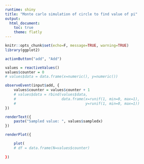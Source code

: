 ---
runtime: shiny
title: "Monte carlo simulation of circle to find value of pi"
output: 
  html_document:
    toc: true
    theme: flatly
---

```{r}
knitr::opts_chunk$set(echo=F, message=TRUE, warning=TRUE)
library(ggplot2)
```


```{r}
actionButton("add", "Add")
```

```{r}
values = reactiveValues()
values$counter = 0
# values$data = data.frame(x=numeric(), y=numeric())

observeEvent(input$add, { 
    values$counter = values$counter + 1
    # values$data = rbind(values$data, 
    #                     data.frame(x=runif(1, min=0, max=1),
    #                                y=runif(1, min=0, max=1))
})
```

```{r}
renderText({ 
    paste("Sampled value: ", values$sampledx)
})

renderPlot({

    plot(
    # df = data.frame(N=values$counter)
    
})
```